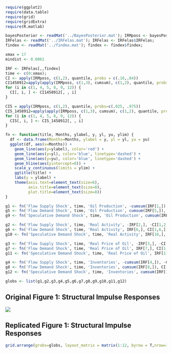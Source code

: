 ```r
require(ggplot2)
require(data.table)
require(grid)
require(gridExtra)
require(R.matlab)
```

```r
bayesPosterior <- readMat('../BayesPosterior.mat'); IRMposs <- bayesPosterior$IRMposs
IRFelas <- readMat('../IRFelas.mat'); IRFelas <- IRFelas$IRFelas;
findex <- readMat('../findex.mat'); findex <- findex$findex;

xmax = 17
mindist <- 0.0061

IRF <- IRFelas[,,findex]
time <- c(0:xmax);
CI <- apply(IRMposs, c(1,2), quantile, probs = c(.16,.84))
CI1458912=apply(apply(IRMposs, c(1,3), cumsum), c(1,2), quantile, probs = c(.16,.84))
for (i in c(1, 4, 5, 8, 9, 12)) {
  CI[, i, ] <- CI1458912[, , i]
}

CI5 = apply(IRMposs, c(1,2), quantile, probs=c(.025, .975))
CI5_1458912=apply(apply(IRMposs, c(1,3), cumsum), c(1,2), quantile, probs = c(.025, .975));
for (i in c(1, 4, 5, 8, 9, 12)) {
  CI5[, i, ] <- CI5_1458912[, , i]
}
```

```r
fn <- function(title, Months, ylabel, y, yl, yu, ylim) {
  df <- data.frame(Months=Months, ylabel = y, yl = yl, yu = yu)
  ggplot(df, aes(x=Months)) +
    geom_line(aes(y=ylabel), color='red') +
    geom_line(aes(y=yl), color='blue', linetype='dashed') +
    geom_line(aes(y=yu), color='blue', linetype='dashed') +
    geom_hline(aes(yintercept=0)) +
    scale_y_continuous(limits = ylim) +
    ggtitle(title) +
    labs(y = ylabel) +
    theme(axis.text=element_text(size=6),
          axis.title=element_text(size=8),
          plot.title=element_text(size=8))
}
```


```r
g1 <- fn('Flow Supply Shock', time, 'Oil Production', -cumsum(IRF[1,]), -CI[1,1,], -CI[2,1,], c(-2,2))
g5 <- fn('Flow Demand Shock', time, 'Oil Production', cumsum(IRF[5,]), CI[1,5,], CI[2,5,], c(-2,2))
g9 <- fn('Speculative Demand Shock', time, 'Oil Production', cumsum(IRF[9,]), CI[1,9,], CI[2,9,], c(-2,2))

g2 <- fn('Flow Supply Shock', time, 'Real Activity', -IRF[2,], -CI[1,2,], -CI[2,2,], c(-10,10))
g6 <- fn('Flow Demand Shock', time, 'Real Activity', IRF[6,], CI[1,6,], CI[2,6,], c(-10,10))
g10 <- fn('Speculative Demand Shock', time, 'Real Activity', IRF[10,], CI[1,10,], CI[2,10,], c(-10,10))

g3 <- fn('Flow Supply Shock', time, 'Real Price of Oil', -IRF[3,], -CI[1,3,], -CI[2,3,], c(-10,10))
g7 <- fn('Flow Demand Shock', time, 'Real Price of Oil', IRF[7,], CI[1,7,], CI[2,7,], c(-10,10))
g11 <- fn('Speculative Demand Shock', time, 'Real Price of Oil', IRF[11,], CI[1,11,], CI[2,11,], c(-10,10))

g4 <- fn('Flow Supply Shock', time, 'Inventories', -cumsum(IRF[4,]), -CI[1,4,], -CI[2,4,], c(-20,20))
g8 <- fn('Flow Demand Shock', time, 'Inventories', cumsum(IRF[8,]), CI[1,8,], CI[2,8,], c(-20,20))
g12 <- fn('Speculative Demand Shock', time, 'Inventories', cumsum(IRF[12,]), CI[1,12,], CI[2,12,], c(-20,20))

globs <- list(g1,g2,g3,g4,g5,g6,g7,g8,g9,g10,g11,g12)
```

## Original Figure 1: Structural Impulse Responses
![](screenshots_of_paper/Figure1.png)  


## Replicated Figure 1: Structural Impulse Responses
```r
grid.arrange(grobs=globs, layout_matrix = matrix(1:12, byrow = T,nrow=3))
```

